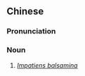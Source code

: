 ==Chinese==
{{zh-forms|s=锦凤}}

===Pronunciation===
{{zh-pron
|mn=xm:gím-hōng
|cat=n
}}

===Noun===
{{zh-noun}}

# {{lb|zh|Xiamen|_|Min Nan}} ''[[Impatiens balsamina]]''